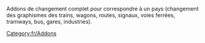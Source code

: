 
Addons de changement complet pour correspondre à un pays (changement des graphismes des trains, wagons, routes, signaux, voies ferrées, tramways, bus, gares, industries).
[[Category:fr/Addons]]